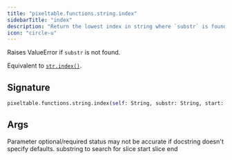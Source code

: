```yaml
---
title: "pixeltable.functions.string.index"
sidebarTitle: "index"
description: "Return the lowest index in string where `substr` is found within the slice `[start:end]`."
icon: "circle-u"
---
```

Raises ValueError if `substr` is not found.

Equivalent to [`str.index()`](https://docs.python.org/3/library/stdtypes.html#str.index).


## Signature

```python
pixeltable.functions.string.index(self: String, substr: String, start: Int, end: Optional[Int]) -> Int
```

## Args

<Note>
Parameter optional/required status may not be accurate if docstring doesn't specify defaults.
</Note>

<ParamField path="substr" type="String" required>
  substring to search for


</ParamField>

<ParamField path="start" type="Int" required>
  slice start


</ParamField>

<ParamField path="end" type="Optional[Int]" required>
  slice end


</ParamField>

